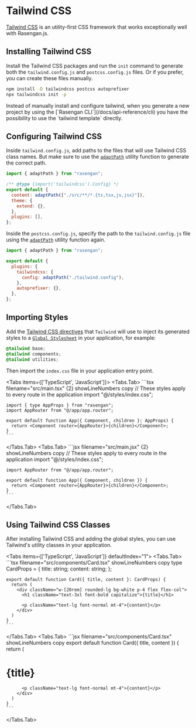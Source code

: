 
# Tailwind CSS

[Tailwind CSS](https://tailwindcss.com) is an utility-first CSS framework that works exceptionally well with Rasengan.js.

## Installing Tailwind CSS

Install the Tailwind CSS packages and run the `init` command to generate both the `tailwind.config.js` and `postcss.config.js` files.
Or if you prefer, you can create these files manually.

```bash filename="Terminal" showLineNumbers copy
npm install -D tailwindcss postcss autoprefixer
npx tailwindcss init -p
```

<AlertBox>
  Instead of manually install and configure tailwind, when you generate a new
  project by using the [`Rasengan CLI`](/docs/api-reference/cli) you have the
  possibility to use the `tailwind template` directly.
</AlertBox>

## Configuring Tailwind CSS

Inside `tailwind.config.js`, add paths to the files that will use Tailwind CSS class names. But make sure to use the [`adaptPath`](/docs/api-reference/functions/adapt-path) utility function to generate the correct path.

```javascript filename="tailwind.config.js" showLineNumbers copy
import { adaptPath } from "rasengan";

/** @type {import('tailwindcss').Config} */
export default {
  content: adaptPath(["./src/**/*.{ts,tsx,js,jsx}"]),
  theme: {
    extend: {},
  },
  plugins: [],
};
```

Inside the `postcss.config.js`, specify the path to the `tailwind.config.js` file using the [`adaptPath`](/docs/api-reference/functions/adapt-path) utility function again.

```javascript filename="postcss.config.js" showLineNumbers copy
import { adaptPath } from "rasengan";

export default {
  plugins: {
    tailwindcss: {
      config: adaptPath("./tailwind.config"),
    },
    autoprefixer: {},
  },
};
```

## Importing Styles

Add the [Tailwind CSS directives](https://tailwindcss.com/docs/functions-and-directives#directives) that `Tailwind` will use to inject its generated styles to a [`Global Stylesheet`](/docs/core/styling/css-module#index-css) in your application, for example:

```css filename="styles/index.css" showLineNumbers copy
@tailwind base;
@tailwind components;
@tailwind utilities;
```

Then import the `index.css` file in your application entry point.

<Tabs items={['TypeScript', 'JavaScript']}>
  <Tabs.Tab>
    ```tsx filename="src/main.tsx" {2} showLineNumbers copy
    // These styles apply to every route in the application
    import "@/styles/index.css";

    import { type AppProps } from "rasengan";
    import AppRouter from "@/app/app.router";

    export default function App({ Component, children }: AppProps) {
      return <Component router={AppRouter}>{children}</Component>;
    }
    ```

  </Tabs.Tab>
  <Tabs.Tab>
    ```jsx filename="src/main.jsx" {2} showLineNumbers copy
    // These styles apply to every route in the application
    import "@/styles/index.css";

    import AppRouter from "@/app/app.router";

    export default function App({ Component, children }) {
      return <Component router={AppRouter}>{children}</Component>;
    }
    ```

  </Tabs.Tab>
</Tabs>

## Using Tailwind CSS Classes

After installing Tailwind CSS and adding the global styles, you can use Tailwind's utility classes in your application.

<Tabs items={['TypeScript', 'JavaScript']} defaultIndex="1">
  <Tabs.Tab>
    ```tsx filename="src/components/Card.tsx" showLineNumbers copy
    type CardProps = {
      title: string;
      content: string;
    };

    export default function Card({ title, content }: CardProps) {
      return (
        <div className="w-[20rem] rounded-lg bg-white p-4 flex flex-col">
          <h1 className="text-3xl font-bold capitalize">{title}</h1>

          <p className="text-lg font-normal mt-4">{content}</p>
        </div>
      )
    }
    ```

  </Tabs.Tab>
  <Tabs.Tab>
    ```jsx filename="src/components/Card.tsx" showLineNumbers copy
    export default function Card({ title, content }) {
      return (
        <div className="w-[20rem] rounded-lg bg-white p-4 flex flex-col">
          <h1 className="text-3xl font-bold capitalize">{title}</h1>

          <p className="text-lg font-normal mt-4">{content}</p>
        </div>
      )
    }
    ```

  </Tabs.Tab>
</Tabs>
